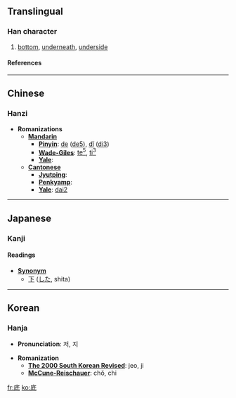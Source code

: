 ==Translingual==
===Han character===
{{Han char|rn=53|rad=广|as=05|sn=8|four=0024<sub>2</sub>|canj=戈竹心一 (IHPM), 戈竹女戈 (IHVI)}}
# [[bottom]], [[underneath]], [[underside]]
====References====
{{Han ref|kx=0344.060|dkj=09262|dj=0653.280|hdz=20878.040|uh=5E95|ud=24213|bh=A9B3|bd=43443}}
----

==Chinese==
===Hanzi===


* '''Romanizations'''
** '''[[Mandarin]]'''
*** '''[[Pinyin]]''': [[de]] ([[de5]]), [[dǐ]] ([[di3]])
*** '''[[Wade-Giles]]''': [[te5|te<sup>5</sup>]], [[ti3|ti<sup>3</sup>]]
*** '''[[Yale]]''': 
** '''[[Cantonese]]'''
*** '''[[Jyutping]]''':
*** '''[[Penkyamp]]''': 
*** '''[[Yale]]''': [[dai2]]


----

==Japanese==
===Kanji===


{{ja-kanji|grade=|rs=广05}}
====Readings====
{{ja-readings|on=[[てい]] (tei)|kun=[[そこ]] (soko), [[なんぞ]] (nanzo)}}

*'''[[Synonym]]'''
** [[下]] ([[した]], shita)


----

==Korean==
===Hanja===

* '''Pronunciation''': 저, 지

* '''Romanization'''
** '''[[The 2000 South Korean Revised Romanization|The 2000 South Korean Revised]]''': jeo, ji
** '''[[McCune-Reischauer]]''': chŏ, chi


[[fr:底]]
[[ko:底]]